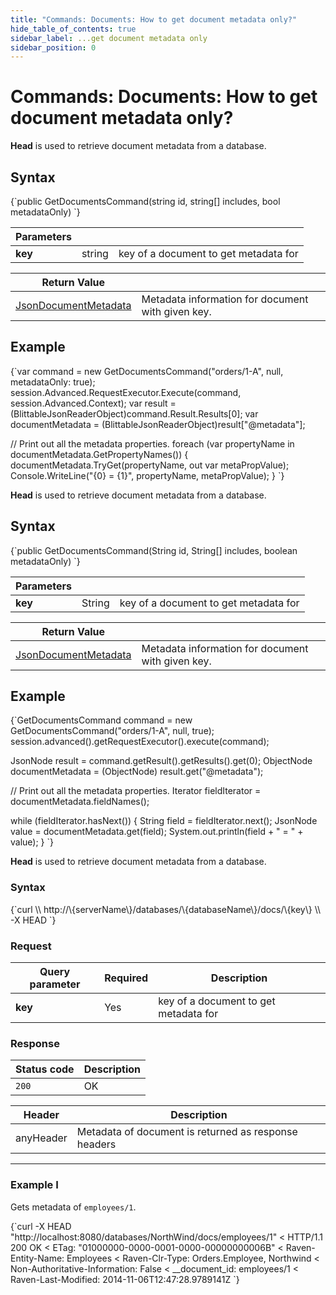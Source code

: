 ---
title: "Commands: Documents: How to get document metadata only?"
hide_table_of_contents: true
sidebar_label: ...get document metadata only
sidebar_position: 0
---




# Commands: Documents: How to get document metadata only?
<LanguageSwitcher supportedLanguages={supportedLanguages} />
<LanguageContent language="csharp">


**Head** is used to retrieve document metadata from a database.

## Syntax

<TabItem value="head_1" label="head_1">
<CodeBlock language="csharp">
{`public GetDocumentsCommand(string id, string[] includes, bool metadataOnly)
`}
</CodeBlock>
</TabItem>

| Parameters | | |
| ------------- | ------------- | ----- |
| **key** | string | key of a document to get metadata for |

| Return Value | |
| ------------- | ----- |
| [JsonDocumentMetadata](../../../../glossary/json-document-metadata.mdx) | Metadata information for document with given key. |

## Example

<TabItem value="head_2" label="head_2">
<CodeBlock language="csharp">
{`var command = new GetDocumentsCommand("orders/1-A", null, metadataOnly: true);
session.Advanced.RequestExecutor.Execute(command, session.Advanced.Context);
var result = (BlittableJsonReaderObject)command.Result.Results[0];
var documentMetadata = (BlittableJsonReaderObject)result["@metadata"];

// Print out all the metadata properties.
foreach (var propertyName in documentMetadata.GetPropertyNames())
\{
    documentMetadata.TryGet<object>(propertyName, out var metaPropValue);
    Console.WriteLine("\{0\} = \{1\}", propertyName, metaPropValue);
\}
`}
</CodeBlock>
</TabItem>


</LanguageContent>
<LanguageContent language="java">


**Head** is used to retrieve document metadata from a database.

## Syntax

<TabItem value="head_1" label="head_1">
<CodeBlock language="java">
{`public GetDocumentsCommand(String id, String[] includes, boolean metadataOnly)
`}
</CodeBlock>
</TabItem>

| Parameters | | |
| ------------- | ------------- | ----- |
| **key** | String | key of a document to get metadata for |

| Return Value | |
| ------------- | ----- |
| [JsonDocumentMetadata](../../../../glossary/json-document-metadata.mdx) | Metadata information for document with given key. |

## Example

<TabItem value="head_2" label="head_2">
<CodeBlock language="java">
{`GetDocumentsCommand command = new GetDocumentsCommand("orders/1-A", null, true);
session.advanced().getRequestExecutor().execute(command);

JsonNode result = command.getResult().getResults().get(0);
ObjectNode documentMetadata = (ObjectNode) result.get("@metadata");

// Print out all the metadata properties.
Iterator<String> fieldIterator = documentMetadata.fieldNames();

while (fieldIterator.hasNext()) \{
    String field = fieldIterator.next();
    JsonNode value = documentMetadata.get(field);
    System.out.println(field + " = " + value);
\}
`}
</CodeBlock>
</TabItem>


</LanguageContent>
<LanguageContent language="http">


**Head** is used to retrieve document metadata from a database.


### Syntax

<TabItem value="json" label="json">
<CodeBlock language="json">
{`curl \\ 
	http://\{serverName\}/databases/\{databaseName\}/docs/\{key\} \\
	-X HEAD 
`}
</CodeBlock>
</TabItem>

### Request

| Query parameter | Required | Description |
| ------------- | -- | ---- |
| **key** | Yes | key of a document to get metadata for |


### Response

| Status code | Description |
| ----------- | - |
| `200` | OK |

| Header | Description |
| -------- | - |
| anyHeader | Metadata of document is returned as response headers |

---

### Example I

Gets metadata of `employees/1`.

<TabItem value="json" label="json">
<CodeBlock language="json">
{`curl -X HEAD "http://localhost:8080/databases/NorthWind/docs/employees/1" 
< HTTP/1.1 200 OK
< ETag: "01000000-0000-0001-0000-00000000006B"
< Raven-Entity-Name: Employees
< Raven-Clr-Type: Orders.Employee, Northwind
< Non-Authoritative-Information: False
< __document_id: employees/1
< Raven-Last-Modified: 2014-11-06T12:47:28.9789141Z
`}
</CodeBlock>
</TabItem>



</LanguageContent>

<!---
- [Get](../../../../client-api/commands/documents/get)
- [Put](../../../../client-api/commands/documents/put)
- [Delete](../../../../client-api/commands/documents/delete)
- [Revisions and concurrency with ETags](../../../../client-api/concurrency/revisions-and-concurrency-with-etags)

-->